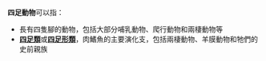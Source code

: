 '''四足動物'''可以指：

* 長有四隻腳的動物，包括大部分哺乳動物、爬行動物和兩棲動物等
* '''[[四足類|四足類]]'''或'''[[四足形類|四足形類]]'''，肉鰭魚的主要演化支，包括兩棲動物、羊膜動物和牠們的史前親族

{{Disambiguation|Cat=四字物種消歧義}}